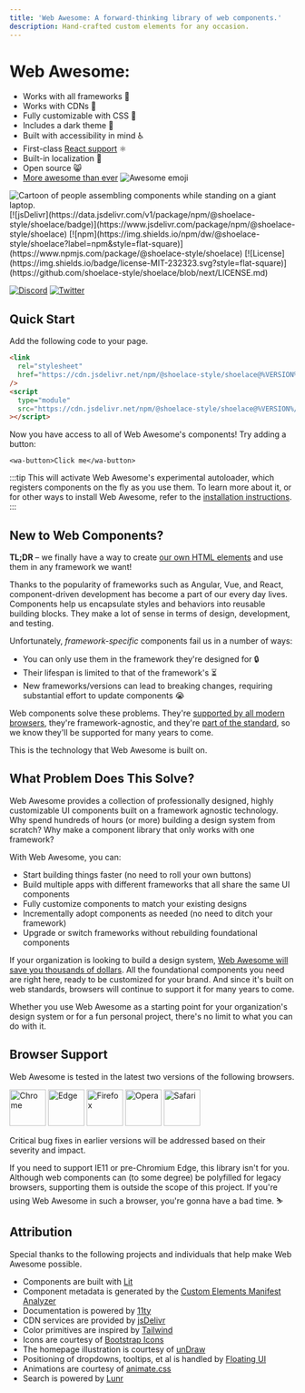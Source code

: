 ```yaml
---
title: 'Web Awesome: A forward-thinking library of web components.'
description: Hand-crafted custom elements for any occasion.
---
```



<div class="splash">
  <div class="splash-start">
    <Logo />
  </div>
  <div class="splash-end">
<div>

# <wa-visually-hidden>Web Awesome:</wa-visually-hidden>

- Works with all frameworks 🧩
- Works with CDNs 🚛
- Fully customizable with CSS 🎨
- Includes a dark theme 🌛
- Built with accessibility in mind ♿️
- First-class [React support](/frameworks/react) ⚛️
- Built-in localization 💬
- Open source 😸
- [More awesome than ever](https://blog.fontawesome.com/shoelace-joins-font-awesome/) ![Awesome emoji](/assets/images/awesome.svg)

</div>
    <img
      class="splash-image"
      src="/assets/images/undraw-content-team.svg"
      alt="Cartoon of people assembling components while standing on a giant laptop."
    />
  </div>
</div>

<div class="badges">
[![jsDelivr](https://data.jsdelivr.com/v1/package/npm/@shoelace-style/shoelace/badge)](https://www.jsdelivr.com/package/npm/@shoelace-style/shoelace)
[![npm](https://img.shields.io/npm/dw/@shoelace-style/shoelace?label=npm&style=flat-square)](https://www.npmjs.com/package/@shoelace-style/shoelace)
[![License](https://img.shields.io/badge/license-MIT-232323.svg?style=flat-square)](https://github.com/shoelace-style/shoelace/blob/next/LICENSE.md)

[![Discord](https://img.shields.io/badge/Discord-Join%20the%20chat-5965f2.svg?style=flat-square&logo=discord&logoColor=white)](https://discord.gg/mg8f26C)
[![Twitter](https://img.shields.io/badge/Twitter-Follow-00acee.svg?style=flat-square&logo=twitter&logoColor=white)](https://twitter.com/shoelace_style)

</div>

## Quick Start

Add the following code to your page.

```html
<link
  rel="stylesheet"
  href="https://cdn.jsdelivr.net/npm/@shoelace-style/shoelace@%VERSION%/%CDNDIR%/themes/default.css"
/>
<script
  type="module"
  src="https://cdn.jsdelivr.net/npm/@shoelace-style/shoelace@%VERSION%/%CDNDIR%/autoloader.js"
></script>
```

Now you have access to all of Web Awesome's components! Try adding a button:

```html:preview:expanded:no-codepen
<wa-button>Click me</wa-button>
```

:::tip
This will activate Web Awesome's experimental autoloader, which registers components on the fly as you use them. To learn more about it, or for other ways to install Web Awesome, refer to the [installation instructions](getting-started/installation).
:::

## New to Web Components?

**TL;DR** – we finally have a way to create [our own HTML elements](https://html.spec.whatwg.org/multipage/custom-elements.html) and use them in any framework we want!

Thanks to the popularity of frameworks such as Angular, Vue, and React, component-driven development has become a part of our every day lives. Components help us encapsulate styles and behaviors into reusable building blocks. They make a lot of sense in terms of design, development, and testing.

Unfortunately, _framework-specific_ components fail us in a number of ways:

- You can only use them in the framework they're designed for 🔒
- Their lifespan is limited to that of the framework's ⏳
- New frameworks/versions can lead to breaking changes, requiring substantial effort to update components 😭

Web components solve these problems. They're [supported by all modern browsers](https://caniuse.com/#feat=custom-elementsv1), they're framework-agnostic, and they're [part of the standard](https://developer.mozilla.org/en-US/docs/Web/Web_Components), so we know they'll be supported for many years to come.

This is the technology that Web Awesome is built on.

## What Problem Does This Solve?

Web Awesome provides a collection of professionally designed, highly customizable UI components built on a framework agnostic technology. Why spend hundreds of hours (or more) building a design system from scratch? Why make a component library that only works with one framework?

With Web Awesome, you can:

- Start building things faster (no need to roll your own buttons)
- Build multiple apps with different frameworks that all share the same UI components
- Fully customize components to match your existing designs
- Incrementally adopt components as needed (no need to ditch your framework)
- Upgrade or switch frameworks without rebuilding foundational components

If your organization is looking to build a design system, [Web Awesome will save you thousands of dollars](https://medium.com/eightshapes-llc/and-you-thought-buttons-were-easy-26eb5b5c1871). All the foundational components you need are right here, ready to be customized for your brand. And since it's built on web standards, browsers will continue to support it for many years to come.

Whether you use Web Awesome as a starting point for your organization's design system or for a fun personal project, there's no limit to what you can do with it.

## Browser Support

Web Awesome is tested in the latest two versions of the following browsers.

<img src="/assets/images/chrome.png" alt="Chrome" width="64" height="64" />
<img src="/assets/images/edge.png" alt="Edge" width="64" height="64" />
<img src="/assets/images/firefox.png" alt="Firefox" width="64" height="64" />
<img src="/assets/images/opera.png" alt="Opera" width="64" height="64" />
<img src="/assets/images/safari.png" alt="Safari" width="64" height="64" />

Critical bug fixes in earlier versions will be addressed based on their severity and impact.

If you need to support IE11 or pre-Chromium Edge, this library isn't for you. Although web components can (to some degree) be polyfilled for legacy browsers, supporting them is outside the scope of this project. If you're using Web Awesome in such a browser, you're gonna have a bad time. ⛷

## Attribution

Special thanks to the following projects and individuals that help make Web Awesome possible.

- Components are built with [Lit](https://lit.dev/)
- Component metadata is generated by the [Custom Elements Manifest Analyzer](https://github.com/open-wc/custom-elements-manifest)
- Documentation is powered by [11ty](https://www.11ty.dev/)
- CDN services are provided by [jsDelivr](https://www.jsdelivr.com/)
- Color primitives are inspired by [Tailwind](https://tailwindcss.com/)
- Icons are courtesy of [Bootstrap Icons](https://icons.getbootstrap.com/)
- The homepage illustration is courtesy of [unDraw](https://undraw.co/)
- Positioning of dropdowns, tooltips, et al is handled by [Floating UI](https://floating-ui.com/)
- Animations are courtesy of [animate.css](https://animate.style/)
- Search is powered by [Lunr](https://lunrjs.com/)
